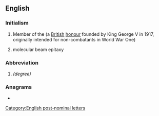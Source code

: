 ==English==

===Initialism===
{{rfc-header|Initialism}}
{{en-initialism}}

# Member of the {{w|Order of the British Empire}} (a [[British]] [[honour]] founded by King George V in 1917, originally intended for non-combatants in World War One)
# {{lb|en|technology}} molecular beam epitaxy

===Abbreviation===
{{rfc-header|Abbreviation}}
{{head|en|abbreviation}}

# {{w|Master of Bioscience Enterprise}} ''(degree)''

===Anagrams===
* {{anagrams|en|a=bem|B.M.E.|BEM|BME|EBM|MEB}}

[[Category:English post-nominal letters]]